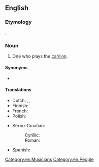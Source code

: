 ==English==

===Etymology===
{{suffix|en|carillon|ist}}.

===Noun===
{{en-noun}}

# One who plays the [[carillon]].

====Synonyms====
* {{l|en|carillonneur}}

====Translations====
{{trans-top|one who plays the carillon}}
* Dutch: {{t+|nl|beiaardier|m}}, {{t+|nl|klokkenspeler|m}}, {{t+|nl|klokkenist|m}}
* Finnish: {{t+|fi|[[tornikellopeli]]n [[soittaja]]}}
* French: {{t+|fr|carillonneur|m}}
* Polish: {{t-needed|pl}}
{{trans-mid}}
* Serbo-Croatian:
*: Cyrillic: {{t|sh|звонар|m|sc=Cyrl}}
*: Roman: {{t+|sh|zvonar|m|sc=Latn}}
* Spanish: {{t|es|carrillonero|m}}
{{trans-bottom}}

[[Category:en:Musicians]]
[[Category:en:People]]